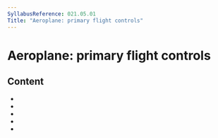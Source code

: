 ```yaml
---
SyllabusReference: 021.05.01
Title: "Aeroplane: primary flight controls"
---
```


# Aeroplane: primary flight controls

## Content

- <Link href="021.05.01.01" />
- <Link href="021.05.01.02" />
- <Link href="021.05.01.03" />
- <Link href="021.05.01.04" />
- <Link href="021.05.01.05" />
